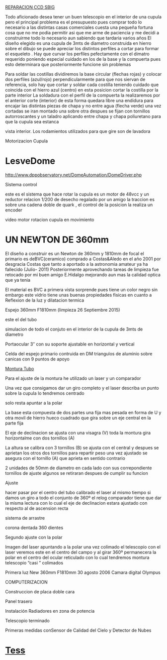 <a href="/reparacion" target="_blank" >REPARACION CCD SBIG</a>
<Imagen src="https://astroccd.files.wordpress.com/2020/11/franja.jpg?w=1024" />
<Imagen src="https://astroccd.files.wordpress.com/2020/11/obras_031.gif?w=127" />

Todo aficionado desea tener un buen telescopio en el interior de una cupula pero el principal problema es el presupuesto pues comprar todo lo necesario a las distintas casas comerciales cuesta una pequeña fortuna cosa que no me podia permitir asi que me arme de paciencia y me decidi a construirme todo lo necesario aun sabiendo que tardaria varios años El diseño elegido es una cupula de 3mts de diametro construida en hierro sobre el dibujo se puede apreciar los distintos perfiles a cortar para formar el esqueleto . Hay que curvar los perfiles pefectamente con el dimatro requerido poniendo especial cuidado en los de la base y la compuerta pues esto determinara que posteriormente funcione sin problemas
<Imagen src="https://astroccd.files.wordpress.com/2012/11/esqueleto-cupula1.jpg" />
<Imagen src="https://astroccd.files.wordpress.com/2012/11/cupula_sol1.jpg" />

Para soldar las costillas dividiremos la base circular (flechas rojas) y colocar dos perfiles (azul/rojo) perpendicularmente para que nos siervan de referencia, solo hay que cortar y soldar cada costilla teniendo cuidado que coincida con el hierro azul (centro) en esta posicion cortar la costilla por la parte interior La soldadura con el perfil de la compuerta la realizaremos por el anterior corte (interior) de esta forma quedara libre una endidura para encajar las distintas piezas de chapa y no entre agua (flecha verde) una vez cortadas se iran montado una sobre otra despues se fijan con tornillos autorroscantes y un taladro aplicando entre chapa y chapa poliuretano para que la cupula sea estanca
<Imagen src="https://astroccd.files.wordpress.com/2012/11/cupula2.jpg" />

vista interior. Los rodamientos utilizados para que gire son de lavadora
<Imagen src="https://astroccd.files.wordpress.com/2012/11/cupula-base-int.jpg" />
<Imagen src="https://astroccd.files.wordpress.com/2012/11/cupula3.jpg" />
<Imagen src="https://astroccd.files.wordpress.com/2012/11/cupula.jpg" />
<Imagen src="https://astroccd.files.wordpress.com/2012/11/copy-cupula-fin.jpg" />
<Imagen src="https://astroccd.files.wordpress.com/2012/11/cupula-noche.jpg" />

Motorizacion Cupula
# LesveDome
<a href="http://www.dppobservatory.net/DomeAutomation/DomeDriver.php" >http://www.dppobservatory.net/DomeAutomation/DomeDriver.php</a>

Sistema control
<Imagen src="https://astroccd.files.wordpress.com/2012/11/automatizacion-cupula.jpg" />

este es el sistema que hace rotar la cupula es un motor de 48vcc y un reductor relacion 1/200 de desecho regalado por un amigo la traccion es sobre una cadena doble de quark , el control de la posicion la realiza un encoder
<Imagen src="https://astroccd.files.wordpress.com/2012/11/rotacion-cupulapa2.jpg" />

video motor rotacion cupula en movimiento
# UN NEWTON DE 360mm
El diseño a construir es un Newton de 360mm y 1810mm de focal el primario es deBVC(ceramico) comprado a Costas&amp;Aledo en el año 2001 por desgracia Costas que tanto a aportado a la astronomia amateur ya ha fallecido (Julio- 2011) Posteriormente aprovechando tareas de limpieza fue retocado por mi buen amigo E.Hidalgo mejorando aun mas la calidad optica que ya tenia

El material es BVC a primera vista sorprende pues tiene un color negro sin embargo este vidrio tiene unas buenas propiedades fisicas en cuanto a Reflexion de la luz y dilatacion termica
<Imagen src="https://astroccd.files.wordpress.com/2012/11/limpieza-27sep2015.jpg" />

Espejo 360mm F1810mm (limpieza 26 Septiembre 2015)
<Imagen src="https://astroccd.files.wordpress.com/2012/11/montura-3-vistas.gif" />

este el del tubo
<Imagen src="https://astroccd.files.wordpress.com/2012/11/tubo.gif" />

simulacion de todo el conjuto en el interior de la cupula de 3mts de diametro
<Imagen src="https://astroccd.files.wordpress.com/2012/11/cupula.gif" />

Portaocular 3″ con su soporte ajustable en horizontal y vertical
<Imagen src="https://astroccd.files.wordpress.com/2012/11/pletina-porta.jpg" />

Celda del espejo primario contruida en DM triangulos de aluminio sobre canicas con 9 puntos de apoyo
<Imagen src="https://astroccd.files.wordpress.com/2012/11/celda-primario-web1.jpg" />

<a href="https://astroccd.files.wordpress.com/2012/11/bisinfin1.jpg">Montura Tubo</a>
<Imagen src="https://astroccd.files.wordpress.com/2012/11/montura-tubo1.jpg" />
<Imagen src="https://astroccd.files.wordpress.com/2012/11/montura-coche.jpg" />

Para el ajuste de la montura he utilizado un laser y un comparador
<Imagen src="https://astroccd.files.wordpress.com/2012/11/img_18451.jpg" />

Una vez que consigamos dar un giro completo y el laser describa un punto sobre la cupula lo tendremos centrado
<Imagen src="https://astroccd.files.wordpress.com/2012/11/montura-laser.jpg" />

solo resta apuntar a la polar
<Imagen src="https://astroccd.files.wordpress.com/2012/11/ajuste-con-laser-21.jpg" />

La base esta compuesta de dos partes una fija mas pesada en forma de U y otra movil de hierro hueco cuadrado que gira sobre un eje central en la parte fija
<Imagen src="https://astroccd.files.wordpress.com/2012/11/base.jpg" />

El eje de declinacion se ajusta con una visagra (V) toda la montura gira horizontalme con dos tornillos (A)
<Imagen src="https://astroccd.files.wordpress.com/2012/11/azimut2.jpg" />

La altura se calibra con 3 tornillos (B) se ajusta con el central y despues se aprietan los otros dos tornillos para repartir peso una vez ajustado se asegura con el tornillo (A) que aprieta en sentido contrario
<Imagen src="https://astroccd.files.wordpress.com/2012/11/montura2.jpg" />

2 unidades de 50mm de diametro en cada lado con sus correpondiente tornillos de ajuste algunos se retiraran despues de cumplir su funcion
<Imagen src="https://astroccd.files.wordpress.com/2012/11/cojinetes1.jpg" />

Ajuste
<Imagen src="https://astroccd.files.wordpress.com/2012/11/montura-ajuste-32.jpg" />

hacer pasar por el centro del tubo calibrado el laser al mismo tiempo si damos un giro a todo el conjunto de 360º el relog comparador tiene que dar la misma lectura con lo cual el eje de declinacion estara ajustado con respecto al de ascension recta
<Imagen src="https://astroccd.files.wordpress.com/2012/11/montura-ajuste.jpg" />
<Imagen src="https://astroccd.files.wordpress.com/2012/11/montura-ajuste-2.jpg" />

sistema de arrastre
<Imagen src="https://astroccd.files.wordpress.com/2012/11/bisinfin1.jpg" />

corona dentada 360 dientes
<Imagen src="https://astroccd.files.wordpress.com/2012/11/corona-ar.jpg" />
<Imagen src="https://astroccd.files.wordpress.com/2012/11/sistema-de-arrastre1.jpg" />

Segundo ajuste con la polar
<Imagen src="https://astroccd.files.wordpress.com/2012/11/laser-polar2.jpg" />

Imagen del laser apuntando a la polar una vez colimado el telescopio con el laser veremos este en el centro del campo y al girar 360º permanecera la polar en el centro del ocular reticulado con lo cual tendremos montura telescopio “casi ” colimados
<Imagen src="https://astroccd.files.wordpress.com/2012/11/laser-polar.jpg" />

Primera luz New 360mm F1810mm 30 agosto 2006 Camara digital Olympus
<Imagen src="https://astroccd.files.wordpress.com/2012/11/m27-358-2.jpg" />

COMPUTERIZACION
<Imagen src="https://astroccd.files.wordpress.com/2012/11/scope.gif" />

Construccion de placa doble cara
<Imagen src="https://astroccd.files.wordpress.com/2012/11/placa-doble-cara1.jpg" />
<Imagen src="https://astroccd.files.wordpress.com/2012/11/placa-montada1.jpg" />
<Imagen src="https://astroccd.files.wordpress.com/2012/11/electronica-interior1.jpg" />

Panel trasero
<Imagen src="https://astroccd.files.wordpress.com/2012/11/electronica-panel-trasero-copy1.jpg" />

Instalación Radiadores en zona de potencia
<Imagen src="https://astroccd.files.wordpress.com/2012/11/electronica-mel1.jpg" />

Telescopio terminado
<Imagen src="https://astroccd.files.wordpress.com/2012/11/nw-358-2.jpg" />
<Imagen src="https://astroccd.files.wordpress.com/2012/11/mosaico-358mm.jpg" />

Primeras medidas conSensor de Calidad del Cielo y Detector de Nubes
# <a href="http://www.observatorioremoto.com/" target="_blank" >Tess</a>
<Imagen src="https://astroccd.files.wordpress.com/2012/11/calibrado.jpg" />
<Imagen src="https://astroccd.files.wordpress.com/2020/11/franja.jpg" />